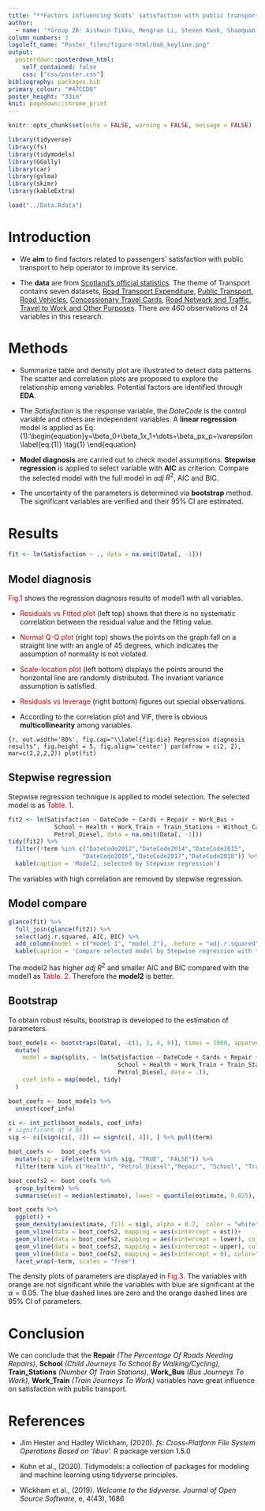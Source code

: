 ```yaml
---
title: "**Factors influencing Scots' satisfaction with public transport**"
author:
  - name: '*Group 28: Aishwin Tikku, Mengran Li, Steven Kwok, Shaoquan Li, Shuning Li*'
column_numbers: 3
logoleft_name: "Poster_files/figure-html/UoG_keyline.png"
output: 
  posterdown::posterdown_html:
    self_contained: false
    css: ["css/poster.css"]
bibliography: packages.bib
primary_colour: "#47CCD0"
poster_height: "33in"
knit: pagedown::chrome_print
---
```


```r
knitr::opts_chunk$set(echo = FALSE, warning = FALSE, message = FALSE)
```

```r
library(tidyverse)
library(fs)
library(tidymodels)
library(GGally)
library(car)
library(gvlma)
library(skimr)
library(kableExtra)

load("../Data.Rdata")
```

# Introduction

-   We **aim** to find factors related to passengers' satisfaction with public transport to help operator to improve its service.

-   The **data** are from [Scotland's official statistics](https://statistics.gov.scot/resource?uri=http%3A%2F%2Fstatistics.gov.scot%2Fdef%2Fconcept%2Ffolders%2Fthemes%2Ftransport). The theme of Transport contains seven datasets, [Road Transport Expenditure](https://statistics.gov.scot/resource?uri=http%3A%2F%2Fstatistics.gov.scot%2Fdata%2Froad-transport-expenditure), [Public Transport](https://statistics.gov.scot/resource?uri=http%3A%2F%2Fstatistics.gov.scot%2Fdata%2Fpublic-transport), [Road Vehicles](https://statistics.gov.scot/resource?uri=http%3A%2F%2Fstatistics.gov.scot%2Fdata%2Froad-vehicles), [Concessionary Travel Cards](https://statistics.gov.scot/resource?uri=http%3A%2F%2Fstatistics.gov.scot%2Fdata%2Fconcessionary-cards), [Road Network and Traffic](https://statistics.gov.scot/resource?uri=http%3A%2F%2Fstatistics.gov.scot%2Fdata%2Froad-network-traffic), [Travel to Work and Other Purposes](https://statistics.gov.scot/resource?uri=http%3A%2F%2Fstatistics.gov.scot%2Fdata%2Ftravel-to-work-other). There are 460 observations of 24 variables in this research.

# Methods

-   Summarize table and density plot are illustrated to detect data patterns. The scatter and correlation plots are proposed to explore the relationship among variables. Potential factors are identified through **EDA**.

-   The *Satisfaction* is the response variable, the *DateCode* is the control variable and others are independent variables. A **linear regression** model is applied as Eq.(1):\\begin{equation}y=\\beta_0+\\beta_1x_1+\\dots+\\beta_px_p+\\varepsilon \\label{eq:(1)} \\tag{1} \\end{equation}

-   **Model diagnosis** are carried out to check model assumptions. **Stepwise regression** is applied to select variable with **AIC** as criterion. Compare the selected model with the full model in $adj$ $R^2$, AIC and BIC.

-   The uncertainty of the parameters is determined via **bootstrap** method. The significant variables are verified and their 95% CI are estimated.

# Results

```r
fit <- lm(Satisfaction ~ ., data = na.omit(Data[, -1]))
```

## Model diagnosis

[Fig.1]{style="color:#cc0000"} shows the regression diagnosis results of model1 with all variables.

-   [Residuals vs Fitted plot]{style="color:#cc0000"} (left top) shows that there is no systematic correlation between the residual value and the fitting value.

-   [Normal Q-Q plot]{style="color:#cc0000"} (right top) shows the points on the graph fall on a straight line with an angle of 45 degrees, which indicates the assumption of normality is not violated.

-   [Scale-location plot]{style="color:#cc0000"} (left bottom) displays the points around the horizontal line are randomly distributed. The invariant variance assumption is satisfied.

-   [Residuals vs leverage]{style="color:#cc0000"} (right bottom) figures out special observations.

-   According to the correlation plot and VIF, there is obvious **multicollinearity** among variables.

```{r, out.width='80%', fig.cap="\\label{fig:dia} Regression diagnosis results", fig.height = 5, fig.align='center'}
par(mfrow = c(2, 2), mar=c(2,2,2,2))
plot(fit)
```

## Stepwise regression

Stepwise regression technique is applied to model selection. The selected model is as [Table. 1]{style="color:#cc0000"}. 

```r
fit2 <- lm(Satisfaction ~ DateCode + Cards + Repair + Work_Bus + 
             School + Health + Work_Train + Train_Stations + Without_Car + 
             Petrol_Diesel, data = na.omit(Data[, -1]))
tidy(fit2) %>% 
  filter(!term %in% c("DateCode2012","DateCode2014","DateCode2015",
                     "DateCode2016","DateCode2017","DateCode2018")) %>%
  kable(caption = 'Model2, selected by Stepwise regression')
```

The variables with high correlation are removed by stepwise regression.

## Model compare

```r
glance(fit) %>% 
  full_join(glance(fit2)) %>%
  select(adj.r.squared, AIC, BIC) %>% 
  add_column(model = c("model 1", "model 2"), .before = "adj.r.squared") %>%
  kable(caption = 'Compare selected model by Stepwise regression with the full model')
```

The model2 has higher $adj$ $R^2$ and smaller AIC and BIC compared with the model1 as [Table. 2]{style="color:#cc0000"}. Therefore the **model2** is better.

## Bootstrap

To obtain robust results, bootstrap is developed to the estimation of parameters.

```r
boot_models <- bootstraps(Data[, -c(1, 3, 4, 8)], times = 1000, apparent = TRUE) %>%
  mutate(
    model = map(splits, ~ lm(Satisfaction ~ DateCode + Cards + Repair + Work_Bus + 
                               School + Health + Work_Train + Train_Stations + Without_Car + 
                               Petrol_Diesel, data = .)),
    coef_info = map(model, tidy)
  )

boot_coefs <- boot_models %>%
  unnest(coef_info)

ci <- int_pctl(boot_models, coef_info)
# significant at 0.05
sig <- ci[sign(ci[, 2]) == sign(ci[, 4]), ] %>% pull(term)

boot_coefs <-  boot_coefs %>%
  mutate(sig = ifelse(term %in% sig, "TRUE", "FALSE")) %>%
  filter(term %in% c("Health", "Petrol_Diesel","Repair", "School", "Train_Stations", "Without_Car", "Work_Bus", "Work_Train"))

boot_coefs2 <- boot_coefs %>%
  group_by(term) %>%
  summarise(est = median(estimate), lower = quantile(estimate, 0.025), upper = quantile(estimate, 0.975))

boot_coefs %>%
  ggplot() +
  geom_density(aes(estimate, fill = sig), alpha = 0.7,  color = "white") +
  geom_vline(data = boot_coefs2, mapping = aes(xintercept = est))+
  geom_vline(data = boot_coefs2, mapping = aes(xintercept = lower), color="Red", lty = 2)+
  geom_vline(data = boot_coefs2, mapping = aes(xintercept = upper), color="Red", lty = 2)+
  geom_vline(data = boot_coefs2, mapping = aes(xintercept = 0), color="Blue", lty = 2)+
  facet_wrap(~term, scales = "free")
```

The density plots of parameters are displayed in [Fig.3]{style="color:#cc0000"}. The variables with orange are not significant while the variables with blue are significant at the $\alpha=0.05$. The blue dashed lines are zero and the orange dashed lines are 95% CI of parameters.

# Conclusion

We can conclude that the **Repair** *(The Percentage Of Roads Needing Repairs)*, **School** *(Child Journeys To School By Walking/Cycling)*, **Train_Stations** *(Number Of Train Stations)*, **Work_Bus** *(Bus Journeys To Work)*, **Work_Train**  *(Train Journeys To Work)* variables have great influence on satisfaction with public transport. 

# References

- Jim Hester and Hadley Wickham, (2020). *fs: Cross-Platform File System Operations Based on 'libuv'.* R package version 1.5.0

- Kuhn et al., (2020). Tidymodels: a collection of packages for modeling and machine learning using tidyverse principles.

- Wickham et al., (2019). *Welcome to the tidyverse. Journal of Open Source Software*, e, 4(43), 1686 
